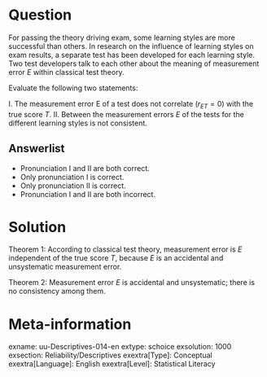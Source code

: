 Question
========
  
For passing the theory driving exam, some learning styles are more successful than others. In research on the influence of learning styles on exam results, a separate test has been developed for each learning style. Two test developers talk to each other about the meaning of measurement error $E$ within classical test theory.

Evaluate the following two statements:

I. The measurement error E of a test does not correlate ($r_{ET} = 0$) with the true score $T$. II. Between the measurement errors $E$ of the tests for the different learning styles is not consistent.

  
Answerlist
----------
* Pronunciation I and II are both correct.
* Only pronunciation I is correct.
* Only pronunciation II is correct.
* Pronunciation I and II are both incorrect.


Solution
========
Theorem 1: According to classical test theory, measurement error is $E$ independent of the true score $T$, because $E$ is an accidental and unsystematic measurement error.

Theorem 2: Measurement error $E$ is accidental and unsystematic; there is no consistency among them.

Meta-information
================
exname: uu-Descriptives-014-en
extype: schoice
exsolution: 1000
exsection: Reliability/Descriptives
exextra[Type]: Conceptual
exextra[Language]: English
exextra[Level]: Statistical Literacy
